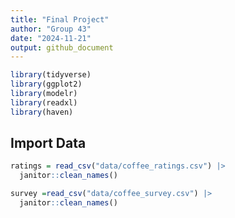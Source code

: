```yaml
---
title: "Final Project"
author: "Group 43"
date: "2024-11-21"
output: github_document
---
```


```r
library(tidyverse)
library(ggplot2)
library(modelr)
library(readxl)
library(haven)
```

## Import Data

```r
ratings = read_csv("data/coffee_ratings.csv") |> 
  janitor::clean_names()

survey =read_csv("data/coffee_survey.csv") |> 
  janitor::clean_names()
```

